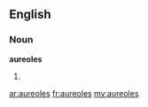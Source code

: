 ==English==

===Noun===
'''aureoles'''

# {{plural of|[[aureole]]}}

[[ar:aureoles]]
[[fr:aureoles]]
[[my:aureoles]]